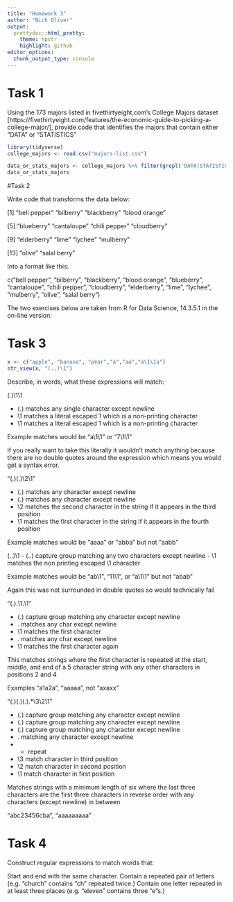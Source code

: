 ```yaml
---
title: "Homework 3"
author: "Nick Oliver"
output:
  prettydoc::html_pretty:
    theme: hpstr
    highlight: github
editor_options: 
  chunk_output_type: console
---
```


# Task 1

Using the 173 majors listed in fivethirtyeight.com’s College Majors dataset [https://fivethirtyeight.com/features/the-economic-guide-to-picking-a-college-major/], provide code that identifies the majors that contain either "DATA" or "STATISTICS"

```r
library(tidyverse)
college_majors <- read.csv("majors-list.csv")

data_or_stats_majors <- college_majors %>% filter(grepl('DATA|STATISTICS',Major))
data_or_stats_majors
```

#Task 2 

Write code that transforms the data below:

[1] "bell pepper"  "bilberry"     "blackberry"   "blood orange"

[5] "blueberry"    "cantaloupe"   "chili pepper" "cloudberry"  

[9] "elderberry"   "lime"         "lychee"       "mulberry"    

[13] "olive"        "salal berry"

Into a format like this:

c("bell pepper", "bilberry", "blackberry", "blood orange", "blueberry", "cantaloupe", "chili pepper", "cloudberry", "elderberry", "lime", "lychee", "mulberry", "olive", "salal berry")

The two exercises below are taken from R for Data Science, 14.3.5.1 in the on-line version:

# Task 3 

```r
x <- c("apple", "banana", "pear","a","aa","a\1\1a")
str_view(x, "(..)\1")
```

Describe, in words, what these expressions will match:

(.)\1\1

- (.) matches any single character except newline
- \1 matches a literal escaped 1 which is a non-printing character
- \1 matches a literal escaped 1 which is a non-printing character

Example matches would be "a\1\1" or "7\1\1"

If you really want to take this literally it wouldn't match anything because there are no double quotes around the expression which means you would get a syntax error. 

"(.)(.)\\2\\1"

- (.) matches any character except newline
- (.) matches any character except newline
- \\2 matches the second character in the string if it appears in the third position
- \\1 matches the first character in the string if it appears in the fourth position

Example matches would be "aaaa" or "abba" but not "aabb"


(..)\1
- (..) capture group matching any two characters except newline
- \1 matches the non printing escaped \1 character

Example matches would be "ab\1", "11\1", or "a\1\1" but not "abab"

Again this was not surrounded in double quotes so would technically fail

"(.).\\1.\\1"

- (.) capture group matching any character except newline
- . matches any char except newline
- \\1 matches the first character
- . matches any char except newline
- \\1 matches the first character again

This matches strings where the first character is repeated at the start, middle, and end of a 5 character string with any other characters in positions 2 and 4

Examples "a1a2a", "aaaaa", not "axaxx"

"(.)(.)(.).*\\3\\2\\1"

- (.) capture group matching any character except newline
- (.) capture group matching any character except newline
- (.) capture group matching any character except newline
- . matching any character except newline
- * repeat 
- \\3 match character in third position
- \\2 match character in second position
- \\1 match character in first position




Matches strings with a minimum length of six where the last three characters are the first three characters in reverse order with any characters (except newline) in between

"abc23456cba", "aaaaaaaaa"

# Task 4 

Construct regular expressions to match words that:

Start and end with the same character.
Contain a repeated pair of letters (e.g. "church" contains "ch" repeated twice.)
Contain one letter repeated in at least three places (e.g. "eleven" contains three "e"s.)